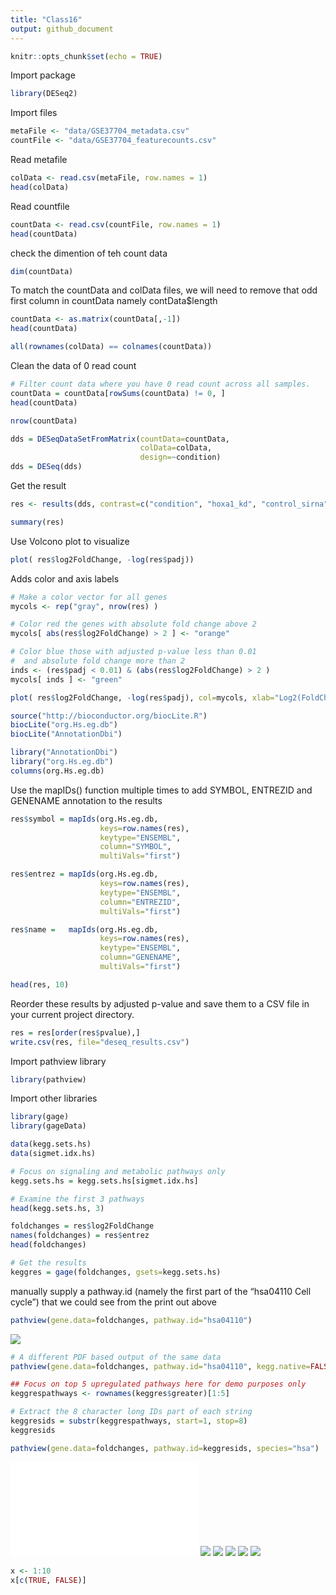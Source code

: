 ```yaml
---
title: "Class16"
output: github_document
---
```


```r
knitr::opts_chunk$set(echo = TRUE)
```

Import package
```r
library(DESeq2)
```

Import files
```r
metaFile <- "data/GSE37704_metadata.csv"
countFile <- "data/GSE37704_featurecounts.csv"
```

Read metafile
```r
colData <- read.csv(metaFile, row.names = 1)
head(colData)
```

Read countfile
```r
countData <- read.csv(countFile, row.names = 1)
head(countData)
```

check the dimention of teh count data
```r
dim(countData)
```

To match the countData and colData files, we will need to remove that odd first column in countData namely contData$length
```r
countData <- as.matrix(countData[,-1])
head(countData)
```

```r
all(rownames(colData) == colnames(countData))
```

Clean the data of 0 read count
```r
# Filter count data where you have 0 read count across all samples.
countData = countData[rowSums(countData) != 0, ]
head(countData)
```

```r
nrow(countData)
```

```r
dds = DESeqDataSetFromMatrix(countData=countData,
                             colData=colData,
                             design=~condition)
dds = DESeq(dds)
```

Get the result
```r
res <- results(dds, contrast=c("condition", "hoxa1_kd", "control_sirna"))
```


```r
summary(res)
```

Use Volcono plot to visualize
```r
plot( res$log2FoldChange, -log(res$padj))
```

Adds color and axis labels
```r
# Make a color vector for all genes
mycols <- rep("gray", nrow(res) )

# Color red the genes with absolute fold change above 2
mycols[ abs(res$log2FoldChange) > 2 ] <- "orange"

# Color blue those with adjusted p-value less than 0.01
#  and absolute fold change more than 2
inds <- (res$padj < 0.01) & (abs(res$log2FoldChange) > 2 )
mycols[ inds ] <- "green"

plot( res$log2FoldChange, -log(res$padj), col=mycols, xlab="Log2(FoldChange)", ylab="-Log(P-value)" )
```


```r
source("http://bioconductor.org/biocLite.R")
biocLite("org.Hs.eg.db")
biocLite("AnnotationDbi")
```

```r
library("AnnotationDbi")
library("org.Hs.eg.db")
columns(org.Hs.eg.db)
```

Use the mapIDs() function multiple times to add SYMBOL, ENTREZID and GENENAME annotation to the results 
```r
res$symbol = mapIds(org.Hs.eg.db,
                    keys=row.names(res), 
                    keytype="ENSEMBL",
                    column="SYMBOL",
                    multiVals="first")

res$entrez = mapIds(org.Hs.eg.db,
                    keys=row.names(res),
                    keytype="ENSEMBL",
                    column="ENTREZID",
                    multiVals="first")

res$name =   mapIds(org.Hs.eg.db,
                    keys=row.names(res),
                    keytype="ENSEMBL",
                    column="GENENAME",
                    multiVals="first")

head(res, 10)
```

Reorder these results by adjusted p-value and save them to a CSV file in your current project directory.
```r
res = res[order(res$pvalue),]
write.csv(res, file="deseq_results.csv")
```

Import pathview library
```r
library(pathview)
```

Import other libraries
```r
library(gage)
library(gageData)

data(kegg.sets.hs)
data(sigmet.idx.hs)

# Focus on signaling and metabolic pathways only
kegg.sets.hs = kegg.sets.hs[sigmet.idx.hs]

# Examine the first 3 pathways
head(kegg.sets.hs, 3)
```



```r
foldchanges = res$log2FoldChange
names(foldchanges) = res$entrez
head(foldchanges)
```

```r
# Get the results
keggres = gage(foldchanges, gsets=kegg.sets.hs)
```

manually supply a pathway.id (namely the first part of the "hsa04110 Cell cycle") that we could see from the print out above
```r
pathview(gene.data=foldchanges, pathway.id="hsa04110")
```

![](hsa04110.pathview.png)

```r
# A different PDF based output of the same data
pathview(gene.data=foldchanges, pathway.id="hsa04110", kegg.native=FALSE)
```

```r
## Focus on top 5 upregulated pathways here for demo purposes only
keggrespathways <- rownames(keggres$greater)[1:5]

# Extract the 8 character long IDs part of each string
keggresids = substr(keggrespathways, start=1, stop=8)
keggresids
```

```r
pathview(gene.data=foldchanges, pathway.id=keggresids, species="hsa")
```

![](hsa04110.pathview.pdf)
![](hsa04640.pathview.png)
![](hsa04630.pathview.png)
![](hsa00140.pathview.png)
![](hsa04142.pathview.png)
![](hsa04330.pathview.png)


```r
x <- 1:10
x[c(TRUE, FALSE)]


```

